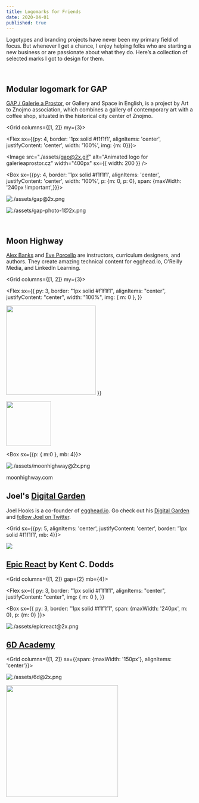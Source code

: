 ```yaml
---
title: Logomarks for Friends
date: 2020-04-01
published: true
---
```



Logotypes and branding projects have never been my primary field of focus. But whenever I get a chance, I enjoy helping folks who are starting a new business or are passionate about what they do. Here’s a collection of selected marks I got to design for them.

<br />

## Modular logomark for GAP

[GAP / Galerie a Prostor](https://galerieaprostor.cz), or Gallery and Space in English, is a project by Art to Znojmo association, which combines a gallery of contemporary art with a coffee shop, situated in the historical city center of Znojmo.

<Grid columns={[1, 2]} my={3}>

<Flex sx={{py: 4, border: '1px solid #f1f1f1', alignItems: 'center', justifyContent: 'center', width: '100%', img: {m: 0}}}>

<Image
  src="./assets/gap@2x.gif"
  alt="Animated logo for galerieaprostor.cz"
  width="400px"
  sx={{ width: 200 }}
/>

</Flex>

<Box sx={{py: 4, border: '1px solid #f1f1f1', alignItems: 'center', justifyContent: 'center', width: '100%', p: {m: 0, p: 0}, span: {maxWidth: '240px !important',}}}>

![./assets/gap@2x.png](./assets/gap@2x.png)

</Box>
</Grid>

![./assets/gap-photo-1@2x.png](./assets/gap-photo-1@2x.png)

<br />

<!-- ![./gap-photo-2@2x.png](./gap-photo-2@2x.png) -->

## Moon Highway

[Alex Banks](https://twitter.com/moontahoe) and [Eve Porcello](https://twitter.com/eveporcello) are instructors, curriculum designers, and authors. They create amazing technical content for egghead.io, O’Reilly Media, and LinkedIn Learning.

<Grid columns={[1, 2]} my={3}>

<Flex
  sx={{
    py: 3,
    border: "1px solid #f1f1f1",
    alignItems: "center",
    justifyContent: "center",
    width: "100%",
    img: { m: 0 },
  }}
>

<Image src="./assets/moonhighway@2x.gif" width="240px" />

</Flex>
<Flex
  sx={{
    py: 3,
    border: "1px solid #f1f1f1",
    alignItems: "center",
    justifyContent: "center",
    img: { m: 0 },
   
  }}
>

<Image src="./assets/moonhighway.svg" width="120px" height="120px" />

</Flex>
</Grid>

<Box sx={{p: { m:0 }, mb: 4}}>

![./assets/moonhighway@2x.png](./assets/moonhighway@2x.png)

<Link href="https://moonhighway.com">

moonhighway.com

</Link>
</Box>

## Joel's [Digital Garden](https://joelhooks.com)

Joel Hooks is a co-founder of [egghead.io](https://egghead.io). Go check out his [Digital Garden](https://joelhooks.com) and [follow Joel on Twitter](https://twitter.com/jhooks).

<Grid sx={{py: 5, alignItems: 'center', justifyContent: 'center', border: '1px solid #f1f1f1', mb: 4}}>

<Img src="./assets/joel2.svg" />

</Grid>

## [Epic React](https://epicreact.dev/) by Kent C. Dodds

<Grid columns={[1, 2]} gap={2} mb={4}>

<Flex
  sx={{
    py: 3,
    border: "1px solid #f1f1f1",
    alignItems: "center",
    justifyContent: "center",
    img: { m: 0 },
  }}
>

<EpicReactLogo />

</Flex>

<Box
  sx={{
    py: 3,
    border: "1px solid #f1f1f1",
    span: {maxWidth: '240px', m: 0}, p: {m: 0}
}}>

![./assets/epicreact@2x.png](./assets/epicreact@2x.png)

</Box>
</Grid>

## [6D Academy](https://6dacademy.com/en)

<Grid columns={[1, 2]} sx={{span: {maxWidth: '150px'}, alignItems: 'center'}}>

![./assets/6d@2x.png](./assets/6d@2x.png)

<Image src="./assets/6d@2x.gif" width="300px" />

</Grid>
